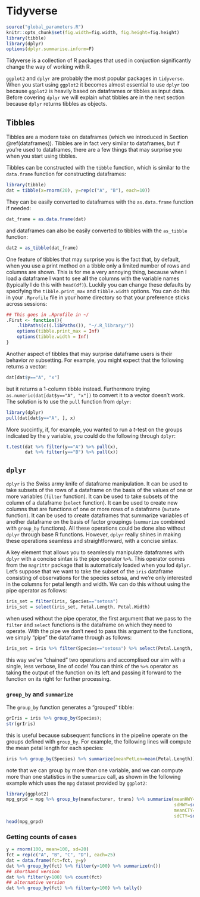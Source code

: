 # Tidyverse {#tidyverse}

```r
source("global_parameters.R")
knitr::opts_chunk$set(fig.width=fig.width, fig.height=fig.height)
library(tibble)
library(dplyr)
options(dplyr.summarise.inform=F) 
```

Tidyverse is a collection of R packages that used in conjuction significantly change the way of working with R.

`ggplot2` and `dplyr` are probably the most popular packages in `tidyverse`. When you start using `ggplot2` it becomes almost essential to use `dplyr` too because `ggplot2` is heavily based on dataframes or tibbles as input data. Before covering `dplyr` we will explain what tibbles are in the next section because `dplyr` returns tibbles as objects.

## Tibbles

Tibbles are a modern take on dataframes (which we introduced in Section \@ref(dataframes)). Tibbles are in fact very similar to dataframes, but if you're used to dataframes, there are a few things that may surprise you when you start using tibbles. 

Tibbles can be constructed with the `tibble` function, which is similar to the `data.frame` function for constructing dataframes:
```r
library(tibble)
dat = tibble(x=rnorm(20), y=rep(c("A", "B"), each=10))
```

They can be easily converted to dataframes with the `as.data.frame` function if needed:
```r
dat_frame = as.data.frame(dat)
```

and dataframes can also be easily converted to tibbles with the `as_tibble` function:
```r
dat2 = as_tibble(dat_frame)
```

One feature of tibbles that may surprise you is the fact that, by default, when you use a print method on a tibble only a limited number of rows and columns are shown. This is for me a very annoying thing, because when I load a dataframe I want to see **all** the columns with the variable names (typically I do this with `head(df)`). Luckily you can change these defaults by specifying the `tibble.print_max` and `tibble.width` options. You can do this in your `.Rprofile` file in your home directory so that your preference sticks across sessions:
```r
## This goes in .Rprofile in ~/
.First <- function(){
    .libPaths(c((.libPaths()), "~/.R_library/"))
    options(tibble.print_max = Inf)
    options(tibble.width = Inf)
}
```

Another aspect of tibbles that may surprise dataframe users is their behavior *re* subsetting. For example, you might expect that the following returns a vector:

```r
dat[dat$y=="A", "x"]
```

but it returns a 1-column tibble instead. Furthermore trying `as.numeric(dat[dat$y=="A", "x"])` to convert it to a vector doesn't work. The solution is to use the `pull` function from `dplyr`:

```r
library(dplyr)
pull(dat[dat$y=="A", ], x)
```

More succintly, if, for example, you wanted to run a $t$-test on the groups indicated by the `y` variable, you could do the following through `dplyr`:

```r
t.test(dat %>% filter(y=="A") %>% pull(x),
       dat %>% filter(y=="B") %>% pull(x))
```

## `dplyr`

`dplyr` is the Swiss army knife of dataframe manipulation. It can be used to take subsets of the rows of a dataframe on the basis of the values of one or more variables (`filter` function). It can be used to take subsets of the column of a dataframe (`select` function). It can be used to create new columns that are functions of one or more rows of a dataframe (`mutate` function). It can be used to create dataframes that summarize variables of another dataframe on the basis of factor groupings (`summarize` combined with `group_by` functions). All these operations could be done also without `dplyr` through base R functions. However, `dplyr` really shines in making these operations seamless and straightforward, with a concise sintax.

A key element that allows you to seamlessly manipulate dataframes with `dplyr` with a concise sintax is the pipe operator `%>%`. This operator comes from the `magrittr` package that is automaticaly loaded when you lod `dplyr`. Let's suppose that we want to take the subset of the `iris` dataframe consisting of observations for the species setosa, and we're only interested in the columns for petal length and width. We can do this without using the pipe operator as follows:
```r
iris_set = filter(iris, Species=="setosa")
iris_set = select(iris_set, Petal.Length, Petal.Width)
```

when used without the pipe operator, the first argument that we pass to the `filter` and `select` functions is the dataframe on which they need to operate. With the pipe we don't need to pass this argument to the functions, we simply "pipe" the dataframe through as follows:
```r
iris_set = iris %>% filter(Species=="setosa") %>% select(Petal.Length, Petal.Width)
```

this way we've "chained" two operations and accomplised our aim with a single, less verbose, line of code! You can think of the `%>%` operator as taking the output of the function on its left and passing it forward to the function on its right for further processing.

### `group_by` and `summarize`

The `group_by` function generates a "grouped" tibble:
```r
grIris = iris %>% group_by(Species);
str(grIris)
```

this is useful because subsequent functions in the pipeline operate on the groups defined with `group_by`. For example, the following lines will compute the mean petal length for each species:
```r
iris %>% group_by(Species) %>% summarize(meanPetLen=mean(Petal.Length))
```

note that we can group by more than one variable, and we can compute more than one statistics in the `summarize` call, as shown in the following example which uses the `mpg` dataset provided by `ggplot2`:
```r
library(ggplot2)
mpg_grpd = mpg %>% group_by(manufacturer, trans) %>% summarize(meanHWY=mean(hwy),
                                                               sdHWY=sd(hwy),
                                                               meanCTY=mean(cty),
                                                               sdCTY=sd(cty))
head(mpg_grpd)
```

### Getting counts of cases

```r
y = rnorm(100, mean=100, sd=20)
fct = rep(c("A", "B", "C", "D"), each=25)
dat = data.frame(fct=fct, y=y)
dat %>% group_by(fct) %>% filter(y>100) %>% summarize(n())
## shorthand version
dat %>% filter(y>100) %>% count(fct)
## alternative version
dat %>% group_by(fct) %>% filter(y>100) %>% tally()
```
